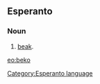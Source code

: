 ==Esperanto==
===Noun===
# [[beak]].

[[eo:beko]]
[[Category:Esperanto language]]
{{Universala Vortaro}}